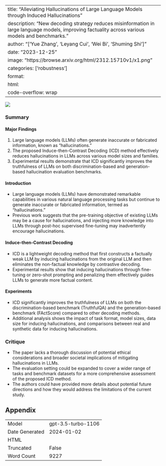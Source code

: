 
---
title: "Alleviating Hallucinations of Large Language Models through Induced Hallucinations"
description: "New decoding strategy reduces misinformation in large language models, improving factuality across various models and benchmarks."
author: "['Yue Zhang', 'Leyang Cui', 'Wei Bi', 'Shuming Shi']"
date: "2023-12-25"
image: "https://browse.arxiv.org/html/2312.15710v1/x1.png"
categories: ['robustness']
format:
  html:
    code-overflow: wrap
---

![](https://browse.arxiv.org/html/2312.15710v1/x1.png)

### Summary

#### Major Findings
1. Large language models (LLMs) often generate inaccurate or fabricated information, known as "hallucinations."
2. The proposed Induce-then-Contrast Decoding (ICD) method effectively reduces hallucinations in LLMs across various model sizes and families.
3. Experimental results demonstrate that ICD significantly improves the truthfulness of LLMs on both discrimination-based and generation-based hallucination evaluation benchmarks.

#### Introduction
- Large language models (LLMs) have demonstrated remarkable capabilities in various natural language processing tasks but continue to generate inaccurate or fabricated information, termed as "hallucinations."
- Previous work suggests that the pre-training objective of existing LLMs may be a cause for hallucinations, and injecting more knowledge into LLMs through post-hoc supervised fine-tuning may inadvertently encourage hallucinations.

#### Induce-then-Contrast Decoding
- ICD is a lightweight decoding method that first constructs a factually weak LLM by inducing hallucinations from the original LLM and then eliminates the non-factual knowledge by contrastive decoding.
- Experimental results show that inducing hallucinations through fine-tuning or zero-shot prompting and penalizing them effectively guides LLMs to generate more factual content.

#### Experiments
- ICD significantly improves the truthfulness of LLMs on both the discrimination-based benchmark (TruthfulQA) and the generation-based benchmark (FActScore) compared to other decoding methods.
- Additional analysis shows the impact of task format, model sizes, data size for inducing hallucinations, and comparisons between real and synthetic data for inducing hallucinations.

### Critique
- The paper lacks a thorough discussion of potential ethical considerations and broader societal implications of mitigating hallucinations in LLMs.
- The evaluation setting could be expanded to cover a wider range of tasks and benchmark datasets for a more comprehensive assessment of the proposed ICD method.
- The authors could have provided more details about potential future directions and how they would address the limitations of the current study.

## Appendix

|          |          |
|----------|----------|
| Model     | gpt-3.5-turbo-1106       |
| Date Generated     | 2024-01-02       |
| HTML     |        |
| Truncated       | False       |
| Word Count       | 9227       |
